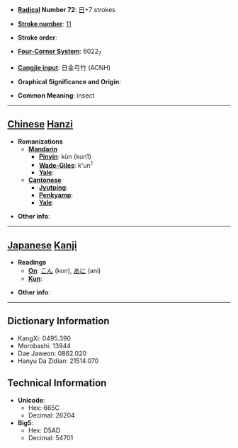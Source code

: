 * '''[[Wiktionary:Chinese radical index| Radical]] Number 72''': [[Wiktionary:Chinese radical index 日|日]]+7 strokes

* '''[[Wiktionary:Chinese total strokes index|Stroke number]]''': [[Wiktionary:Chinese total strokes index 11|11]]

* '''Stroke order''': 

* '''[[Wiktionary:Chinese four corner index|Four-Corner System]]''': 6022<sub>7</sub>

* '''[[Wiktionary:Chinese Cangjie index|Cangjie input]]''': 日金弓竹 (ACNH)

* '''Graphical Significance and Origin''': 

* '''Common Meaning''': insect

----

== [[Chinese]] [[Hanzi]] ==

* '''Romanizations'''
** '''[[Mandarin]]'''
*** '''[[Pinyin]]''': kūn (kun1)
*** '''[[Wade-Giles]]''': k'un<sup>1</sup>
*** '''[[Yale]]''': 
** '''[[Cantonese]]'''
*** '''[[Jyutping]]''':
*** '''[[Penkyamp]]''': 
*** '''[[Yale]]''': 

* '''Other info''': 

----

== [[Japanese]] [[Kanji]] ==

* '''Readings'''
** '''[[On]]''': [[こん]] (kon), [[あに]] (ani)
** '''[[Kun]]''': 

* '''Other info''':  

----

== Dictionary Information ==

* KangXi: 0495.390
* Morobashi: 13944
* Dae Jaweon: 0862.020
* Hanyu Da Zidian: 21514.070

== Technical Information ==

* '''Unicode''':
** Hex: 665C
** Decimal: 26204
* '''Big5''':
** Hex: D5AD
** Decimal: 54701